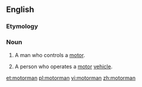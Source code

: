 ==English==
===Etymology===
{{suffix|motor|man}}

===Noun===
{{en-noun|pl=motormen}}

# {{context|dated}} A man who controls a [[motor]].
#A person who operates a [[motor]] [[vehicle]].

[[et:motorman]]
[[pl:motorman]]
[[vi:motorman]]
[[zh:motorman]]